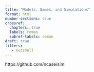 ```yaml
---
title: "Models, Games, and Simulations"
format: html
number-sections: true
crossref:
  chapters: true
  labels: roman
  subref-labels: roman
draft: true
filters:
   - nutshell
---
```


https://github.com/ncase/sim